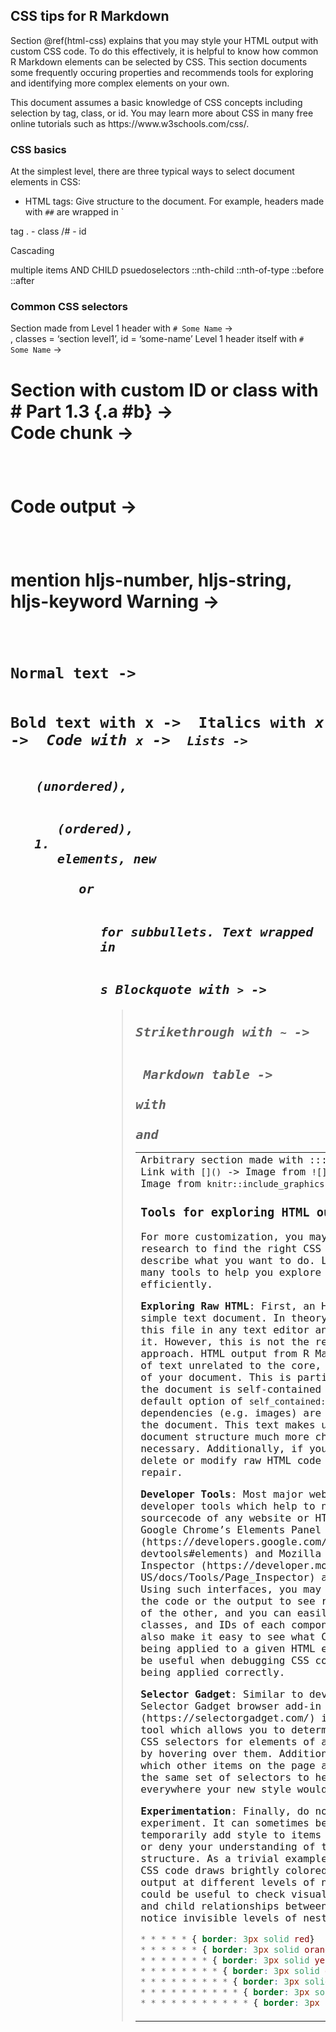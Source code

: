 <!--
TODOs:
- Where this should live? I started with ## header because I assume it will not be stand-alone.
- Should anything I mention in terms of the Developer Tools, etc have a screenshot?
- What is the best way to format the Common CSS Selectors section?
.-->

## CSS tips for R Markdown

Section \@ref(html-css) explains that you may style your HTML output with custom CSS code. To do this effectively, it is helpful to know how common R Markdown elements can be selected by CSS. This section documents some frequently occuring properties and recommends tools for exploring and identifying more complex elements on your own. 

This document assumes a basic knowledge of CSS concepts including selection by tag, class, or id. You may learn more about CSS in many free online tutorials such as https://www.w3schools.com/css/.

### CSS basics



At the simplest level, there are three typical ways to select document elements in CSS:

- HTML tags: Give structure to the document. For example, headers made with `##` are wrapped in `

tag
. - class
/# - id

Cascading

multiple items
AND
CHILD
psuedoselectors
  ::nth-child
  ::nth-of-type
  ::before
  ::after

### Common CSS selectors


Section made from Level 1 header with `# Some Name` -> <div>, classes = 'section level1', id = 'some-name'
Level 1 header itself with `# Some Name` -> <h1> 
Section with custom ID or class with # Part 1.3 {.a #b} -> <div id = 'b' class = 'section level1 a'>

Code chunk -> <pre class = 'r'><code class = 'hljs'> </code></pre>
Code output -> <pre><code class = 'hljs'>  </code></pre> 
mention hljs-number, hljs-string, hljs-keyword
Warning -> <pre> <code class = 'hljs'>

Normal text -> <p>
Bold text with **x** -> <strong>
Italics with *x* -> <em>
Code with `x` -> <code>
Lists -> <ul> (unordered), <ol> (ordered), <li> elements, new <ul> or <ol> for subbullets. Text wrapped in <p>s
Blockquote with `>` -> <blockquote>
Strikethrough with `~` -> <p><strikethrough>
Markdown table -> <table> with <tr> and <td>
Arbitrary section made with ::: MyDiv -> <div class = 'MyDiv'>

Link with `[]()` -> <a> 
Image from `![]()` -> <img> wrapped in <div class = 'figure'>
Image from `knitr::include_graphics()` -> <img> wrapped in <p> 


### Tools for exploring HTML output

For more customization, you may have to do more research to find the right CSS selectors to describe what you want to do. Luckily, there are many tools to help you explore your HTML output efficiently. 

**Exploring Raw HTML**: First, an HTML file is a simple text document. In theory, you could open this file in any text editor and search through it. However, this is not the recommended approach. HTML output from R Markdown has a lot of text unrelated to the core, visible content of your document. This is particularly true when the document is self-contained (using the default option of `self_contained: true`) because all dependencies (e.g. images) are encoded within the document. This text makes understanding document structure much more challenging than necessary. Additionally, if you accidentally delete or modify raw HTML code it may be hard to repair. 

**Developer Tools**: Most major web browsers offer developer tools which help to navigate the sourcecode of any website or HTML document. Google Chrome's Elements Panel (https://developers.google.com/web/tools/chrome-devtools#elements) and Mozilla Firefox's Page Inspector (https://developer.mozilla.org/en-US/docs/Tools/Page_Inspector) are two examples. Using such interfaces, you may hover over either the code or the output to see relevant section of the other, and you can easily extract tags, classes, and IDs of each component. Such tools also make it easy to see what CSS is currently being applied to a given HTML element which may be useful when debugging CSS code which is not being applied correctly.

**Selector Gadget**: Similar to developer tools, the Selector Gadget browser add-in (https://selectorgadget.com/) is an open-source tool which allows you to determine appropriate CSS selectors for elements of an HTML document by hovering over them. Additionally, it shows which other items on the page are represented by the same set of selectors to help you understand everywhere your new style would be applied.

**Experimentation**: Finally, do not be afraid to experiment. It can sometimes be helpful to temporarily add style to items to help confirm or deny your understanding of the document structure. As a trivial example, the following CSS code draws brightly colored boxes around output at different levels of nesting. This could be useful to check visually review parent and child relationships between elements or notice invisible levels of nesting. 

```css
* * * * * { border: 3px solid red}
* * * * * * { border: 3px solid orange}
* * * * * * * { border: 3px solid yellow}
* * * * * * * * { border: 3px solid green}
* * * * * * * * * { border: 3px solid blue}
* * * * * * * * * * { border: 3px solid purple}
* * * * * * * * * * * { border: 3px solid pink}
```


